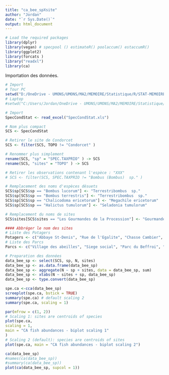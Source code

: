 ```yaml
---
title: "ca_bee_spXsite"
author: "Jordan"
date: "`r Sys.Date()`"
output: html_document
---
```



```r
# Load the required packages
library(dplyr)
library(vegan) # specpool () estimateR() poolaccum() estaccumR()
library(ggplot2)
library(forcats )
library("readxl") 
library(ca)
```

Importation des données.
```r
# Import
# Tour PC
setwd("D:/OneDrive - UMONS/UMONS/MA2/MEMOIRE/Statistique/R/STAT-MEMOIRE/RAW2")
# Laptop
#setwd("C:/Users/Jordan/OneDrive - UMONS/UMONS/MA2/MEMOIRE/Statistique/R/STAT-MEMOIRE/RAW2")

# Import
SpecCondStat <- read_excel("SpecCondStat.xls")
```

```r
# Nom plus compact
SCS <- SpecCondStat

# Retirer le site de Condorcet
SCS <- filter(SCS, TOPO != "Condorcet" )

# Renommer plus simplement
rename(SCS, "sp" = "SPEC.TAXPRIO" ) -> SCS
rename(SCS, "sites" = "TOPO" ) -> SCS

# Retirer les observations contenant l'espèce : "XXX"
# SCS <- filter(SCS, SPEC.TAXPRIO != "Bombus (Bombus)  sp." )

# Remplacement des noms d'espèces désuets
SCS$sp[SCS$sp == "Bombus lucorum"] <- "Terrestribombus  sp."
SCS$sp[SCS$sp == "Bombus terrestris"] <- "Terrestribombus  sp."
SCS$sp[SCS$sp == "Chalicodoma ericetorum"] <- "Megachile ericetorum"
SCS$sp[SCS$sp == "Halictus tumulorum"] <- "Seladonia tumulorum"

# Remplacement du noms de sites
SCS$sites[SCS$sites == "Les Gourmandes de la Procession"] <- "Gourmandes de la Procession"

#### Abbréger le nom des sites
# Liste des Potagers
Potagers <- c("Abbaye St-Denis", "Rue de l'Egalite", "Chasse Cambier", "Mel Legumes", "Gourmandes de la Procession", "Jean d'Avesnes", "Parc du bois de Mons", "Jardin Suspendu", "Ecole de l'Esperance", "Fond du petit marais")
# Liste des Parcs
Parcs <- c("Village des abeilles", "Siege social", "Parc du Beffroi", "Stievenart", "Parc Bonaert")
```

```r
# Preparation des données 
data_bee_sp <- select(SCS, sp, N, sites)
data_bee_sp <- as.data.frame(data_bee_sp)
data_bee_sp <- aggregate(N ~ sp + sites, data = data_bee_sp, sum)
data_bee_sp <- xtabs(N ~ sites + sp, data_bee_sp)
data_bee_sp <- type.convert(data_bee_sp)
```


```r
spe.ca <-cca(data_bee_sp)
screeplot(spe.ca, bstick = TRUE)
summary(spe.ca) # default scaling 2
summary(spe.ca, scaling = 1)
```
```r
par(mfrow = c(1, 2))
# Scaling 1: sites are centroids of species
plot(spe.ca,
scaling = 1,
main = "CA fish abundances - biplot scaling 1"
)
# Scaling 2 (default): species are centroids of sites
plot(spe.ca, main = "CA fish abundances - biplot scaling 2")
```



```r
ca(data_bee_sp)
#names(ca(data_bee_sp))
#summary(ca(data_bee_sp))
plot(ca(data_bee_sp, supcol = 1))
```





